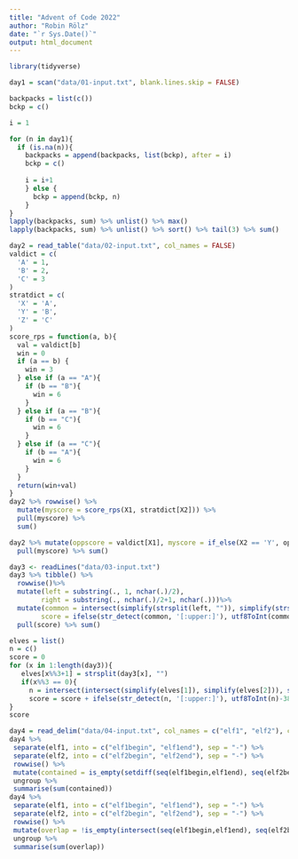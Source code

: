 ```yaml
---
title: "Advent of Code 2022"
author: "Robin Rölz"
date: "`r Sys.Date()`"
output: html_document
---
```


```r
library(tidyverse)
```

```r
day1 = scan("data/01-input.txt", blank.lines.skip = FALSE)

backpacks = list(c())
bckp = c()

i = 1

for (n in day1){
  if (is.na(n)){
    backpacks = append(backpacks, list(bckp), after = i)
    bckp = c()
    
    i = i+1
    } else {
      bckp = append(bckp, n)
    }
}
lapply(backpacks, sum) %>% unlist() %>% max()
lapply(backpacks, sum) %>% unlist() %>% sort() %>% tail(3) %>% sum()
```
```r
day2 = read_table("data/02-input.txt", col_names = FALSE)
valdict = c(
  'A' = 1,
  'B' = 2,
  'C' = 3
)
stratdict = c(
  'X' = 'A',
  'Y' = 'B',
  'Z' = 'C'
)
score_rps = function(a, b){
  val = valdict[b]
  win = 0
  if (a == b) {
    win = 3
  } else if (a == "A"){
    if (b == "B"){
      win = 6
    }
  } else if (a == "B"){
    if (b == "C"){
      win = 6
    }
  } else if (a == "C"){
    if (b == "A"){
      win = 6
    }
  }
  return(win+val)
}
day2 %>% rowwise() %>% 
  mutate(myscore = score_rps(X1, stratdict[X2])) %>%
  pull(myscore) %>%
  sum()
```
```r
day2 %>% mutate(oppscore = valdict[X1], myscore = if_else(X2 == 'Y', oppscore+3, ifelse(X2 == 'Z', (oppscore)%%3+1+6, (oppscore-2)%%3+1))) %>%
  pull(myscore) %>% sum()
```
```r
day3 <- readLines("data/03-input.txt")
day3 %>% tibble() %>%
  rowwise()%>%
  mutate(left = substring(., 1, nchar(.)/2), 
        right = substring(., nchar(.)/2+1, nchar(.)))%>%
  mutate(common = intersect(simplify(strsplit(left, "")), simplify(strsplit(right, ""))),
        score = ifelse(str_detect(common, '[:upper:]'), utf8ToInt(common)-38, utf8ToInt(common)-96))%>%
  pull(score) %>% sum()

elves = list()
n = c()
score = 0
for (x in 1:length(day3)){
   elves[x%%3+1] = strsplit(day3[x], "")
   if(x%%3 == 0){
     n = intersect(intersect(simplify(elves[1]), simplify(elves[2])), simplify(elves[3]))
     score = score + ifelse(str_detect(n, '[:upper:]'), utf8ToInt(n)-38, utf8ToInt(n)-96)}
}
score
```

```r
day4 = read_delim("data/04-input.txt", col_names = c("elf1", "elf2"), col_types = "c")
day4 %>% 
 separate(elf1, into = c("elf1begin", "elf1end"), sep = "-") %>%
 separate(elf2, into = c("elf2begin", "elf2end"), sep = "-") %>%
 rowwise() %>%
 mutate(contained = is_empty(setdiff(seq(elf1begin,elf1end), seq(elf2begin,elf2end))) | is_empty(setdiff(seq(elf2begin,elf2end), seq(elf1begin,elf1end)))) %>%
 ungroup %>%
 summarise(sum(contained))
day4 %>% 
 separate(elf1, into = c("elf1begin", "elf1end"), sep = "-") %>%
 separate(elf2, into = c("elf2begin", "elf2end"), sep = "-") %>%
 rowwise() %>%
 mutate(overlap = !is_empty(intersect(seq(elf1begin,elf1end), seq(elf2begin,elf2end)))) %>%
 ungroup %>%
 summarise(sum(overlap))
```


